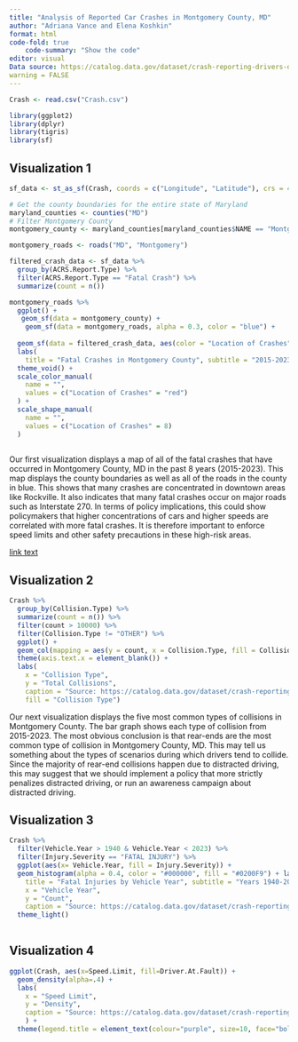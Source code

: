 ```yaml
---
title: "Analysis of Reported Car Crashes in Montgomery County, MD"
author: "Adriana Vance and Elena Koshkin"
format: html
code-fold: true
    code-summary: "Show the code"
editor: visual
Data source: https://catalog.data.gov/dataset/crash-reporting-drivers-data 
warning = FALSE
---
```


```r
Crash <- read.csv("Crash.csv")

library(ggplot2)
library(dplyr)
library(tigris)
library(sf)

```

## Visualization 1

```r
sf_data <- st_as_sf(Crash, coords = c("Longitude", "Latitude"), crs = 4326)

# Get the county boundaries for the entire state of Maryland
maryland_counties <- counties("MD")
# Filter Montgomery County
montgomery_county <- maryland_counties[maryland_counties$NAME == "Montgomery", ]

montgomery_roads <- roads("MD", "Montgomery")

```

```r
filtered_crash_data <- sf_data %>%
  group_by(ACRS.Report.Type) %>%
  filter(ACRS.Report.Type == "Fatal Crash") %>%
  summarize(count = n())

montgomery_roads %>%
  ggplot() + 
   geom_sf(data = montgomery_county) +
    geom_sf(data = montgomery_roads, alpha = 0.3, color = "blue") +
  
  geom_sf(data = filtered_crash_data, aes(color = "Location of Crashes", shape = "Location of Crashes")) + 
  labs(
    title = "Fatal Crashes in Montgomery County", subtitle = "2015-2023", caption = "Source: https://catalog.data.gov/dataset/crash-reporting-drivers-data") + 
  theme_void() + 
  scale_color_manual(
    name = "",
    values = c("Location of Crashes" = "red")
  ) + 
  scale_shape_manual(
    name = "",
    values = c("Location of Crashes" = 8) 
  )
  
```

Our first visualization displays a map of all of the fatal crashes that have occurred in Montgomery County, MD in the past 8 years (2015-2023). This map displays the county boundaries as well as all of the roads in the county in blue. This shows that many crashes are concentrated in downtown areas like Rockville. It also indicates that many fatal crashes occur on major roads such as Interstate 270. In terms of policy implications, this could show policymakers that higher concentrations of cars and higher speeds are correlated with more fatal crashes. It is therefore important to enforce speed limits and other safety precautions in these high-risk areas. 

[link text](www.url.com)

## Visualization 2

```r

Crash %>%
  group_by(Collision.Type) %>%
  summarize(count = n()) %>%
  filter(count > 10000) %>%
  filter(Collision.Type != "OTHER") %>%
  ggplot() + 
  geom_col(mapping = aes(y = count, x = Collision.Type, fill = Collision.Type), alpha = 0.5) + 
  theme(axis.text.x = element_blank()) + 
  labs(
    x = "Collision Type",
    y = "Total Collisions",
    caption = "Source: https://catalog.data.gov/dataset/crash-reporting-drivers-data ", 
    fill = "Collision Type")

```

Our next visualization displays the five most common types of collisions in Montgomery County. The bar graph shows each type of collision from 2015-2023. The most obvious conclusion is that rear-ends are the most common type of collision in Montgomery County, MD. This may tell us something about the types of scenarios during which drivers tend to collide. Since the majority of rear-end collisions happen due to distracted driving, this may suggest that we should implement a policy that more strictly penalizes distracted driving, or run an awareness campaign about distracted driving.

## Visualization 3

```r

Crash %>%
  filter(Vehicle.Year > 1940 & Vehicle.Year < 2023) %>%
  filter(Injury.Severity == "FATAL INJURY") %>% 
  ggplot(aes(x= Vehicle.Year, fill = Injury.Severity)) +
  geom_histogram(alpha = 0.4, color = "#000000", fill = "#0200F9") + labs(
    title = "Fatal Injuries by Vehicle Year", subtitle = "Years 1940-2023",
    x = "Vehicle Year", 
    y = "Count", 
    caption = "Source: https://catalog.data.gov/dataset/crash-reporting-drivers-data") + 
  theme_light()
  

```

## Visualization 4

```r

ggplot(Crash, aes(x=Speed.Limit, fill=Driver.At.Fault)) +
  geom_density(alpha=.4) +
  labs(
    x = "Speed Limit",
    y = "Density",
    caption = "Source: https://catalog.data.gov/dataset/crash-reporting-drivers-data", fill = "Driver at Fault"
    ) + 
  theme(legend.title = element_text(colour="purple", size=10, face="bold"))


```

